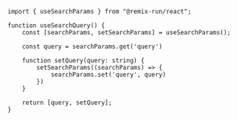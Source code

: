 ```tsx showLineNumbers
import { useSearchParams } from "@remix-run/react";

function useSearchQuery() {
    const [searchParams, setSearchParams] = useSearchParams();

    const query = searchParams.get('query')

    function setQuery(query: string) {
        setSearchParams((searchParams) => {
            searchParams.set('query', query)
        })
    }

    return [query, setQuery];
}
```